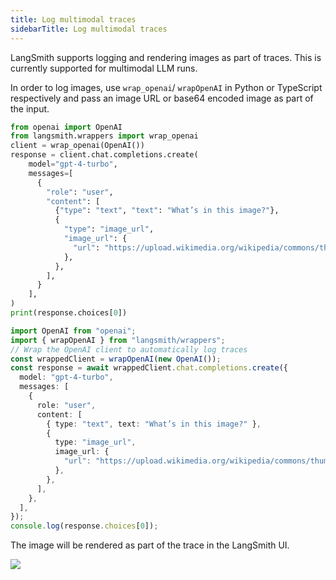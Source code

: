 ```yaml
---
title: Log multimodal traces
sidebarTitle: Log multimodal traces
---
```


LangSmith supports logging and rendering images as part of traces. This is currently supported for multimodal LLM runs.

In order to log images, use `wrap_openai`/ `wrapOpenAI` in Python or TypeScript respectively and pass an image URL or base64 encoded image as part of the input.

<Tabs>
<Tab title="Python">

```python
from openai import OpenAI
from langsmith.wrappers import wrap_openai
client = wrap_openai(OpenAI())
response = client.chat.completions.create(
    model="gpt-4-turbo",
    messages=[
      {
        "role": "user",
        "content": [
          {"type": "text", "text": "What’s in this image?"},
          {
            "type": "image_url",
            "image_url": {
              "url": "https://upload.wikimedia.org/wikipedia/commons/thumb/d/dd/Gfp-wisconsin-madison-the-nature-boardwalk.jpg/2560px-Gfp-wisconsin-madison-the-nature-boardwalk.jpg",
            },
          },
        ],
      }
    ],
)
print(response.choices[0])
```

</Tab>
<Tab title="TypeScript">

```typescript
import OpenAI from "openai";
import { wrapOpenAI } from "langsmith/wrappers";
// Wrap the OpenAI client to automatically log traces
const wrappedClient = wrapOpenAI(new OpenAI());
const response = await wrappedClient.chat.completions.create({
  model: "gpt-4-turbo",
  messages: [
    {
      role: "user",
      content: [
        { type: "text", text: "What’s in this image?" },
        {
          type: "image_url",
          image_url: {
            "url": "https://upload.wikimedia.org/wikipedia/commons/thumb/d/dd/Gfp-wisconsin-madison-the-nature-boardwalk.jpg/2560px-Gfp-wisconsin-madison-the-nature-boardwalk.jpg",
          },
        },
      ],
    },
  ],
});
console.log(response.choices[0]);
```

</Tab>
</Tabs>

The image will be rendered as part of the trace in the LangSmith UI.

![](images/multimodal.png)
